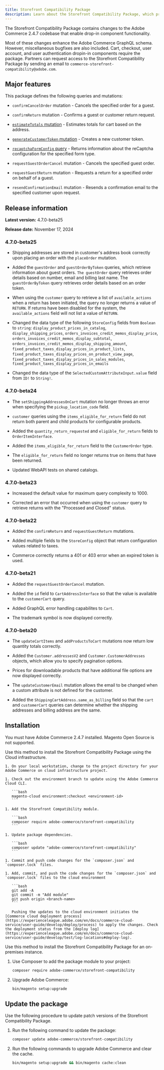 ```yaml
---
title: Storefront Compatibility Package
description: Learn about the Storefront Compatibility Package, which provides GraphQL enhancements available to your Storefront.
---
```



The Storefront Compatibility Package contains changes to the Adobe Commerce 2.4.7 codebase that enable drop-in component functionality.

Most of these changes enhance the Adobe Commerce GraphQL schema. However, miscellaneous bugfixes are also included. Cart, checkout, user account, and user authentication dropin-in components require the package. Partners can request access to the Storefront Compatibility Package by sending an email to `commerce-storefront-compatibility@adobe.com`.

## Major features

This package defines the following queries and mutations:

- `confirmCancelOrder` mutation - Cancels the specified order for a guest.

- `confirmReturn` mutation - Confirms a guest or customer return request.

- [`estimateTotals` mutation](https://developer.adobe.com/commerce/webapi/graphql/schema/cart/mutations/estimate-totals/) - Estimates totals for cart based on the address.

- [`generateCustomerToken` mutation](https://developer.adobe.com/commerce/webapi/graphql/schema/customer/mutations/generate-token/) - Creates a new customer token.

- [`recaptchaFormConfig` query](https://developer.adobe.com/commerce/webapi/graphql/schema/store/queries/recaptcha-form-config/) - Returns information about the reCaptcha configuration for the specified form type.

- `requestGuestOrderCancel` mutation - Cancels the specified guest order.

- `requestGuestReturn` mutation - Requests a return for a specified order on behalf of a guest.

- `resendConfirmationEmail` mutation - Resends a confirmation email to the specified customer upon request.

## Release information

**Latest version:** 4.7.0-beta25

**Release date:** November 17, 2024

### 4.7.0-beta25

* Shipping addresses are stored in customer's address book correctly upon placing an order with the `placeOrder` mutation.

* Added the `guestOrder` and `guestOrderByToken` queries, which retrieve information about guest orders. `The guestOrder` query retrieves order details based on number, email and billing last name. The `guestOrderByToken` query retrieves order details based on an order token.

* When using the `customer` query to retrieve a list of `available_actions` when a return has been initiated, the query no longer returns a value of `RETURN`. If returns have been disabled for the system, the `available_actions` field will not list a value of `RETURN`.

* Changed the data type of the following `StoreConfig` fields from `Boolean` to `string`: `display_product_prices_in_catalog`, `display_shipping_prices`, `orders_invoices_credit_memos_display_price`, `orders_invoices_credit_memos_display_subtotal`, `orders_invoices_credit_memos_display_shipping_amount`, `fixed_product_taxes_display_prices_in_product_lists`, `fixed_product_taxes_display_prices_on_product_view_page`, `fixed_product_taxes_display_prices_in_sales_modules`, `fixed_product_taxes_display_prices_in_emails`

* Changed the data type of the `SelectedCustomAttributeInput.value` field from `ID!` to `String!`.

### 4.7.0-beta24

* The `setShippingAddressesOnCart` mutation no longer throws an error when specifying the `pickup_location_code` field.

* `customer` queries using the `items_eligible_for_return` field do not return both parent and child products for configurable products.

* Added the `quantity_return_requested` and `eligible_for_return` fields to `OrderItemInterface`.

* Added the `items_eligible_for_return` field to the `CustomerOrder` type.

* The `eligible_for_return` field no longer returns true on items that have been returned.

* Updated WebAPI tests on shared catalogs.

### 4.7.0-beta23

- Increased the default value for maximum query complexity to 1000.

- Corrected an error that occurred when using the `customer` query to retrieve returns with the "Processed and Closed" status.

### 4.7.0-beta22

- Added the `confirmReturn` and `requestGuestReturn` mutations.

- Added multiple fields to the `StoreConfig` object that return configuration values related to taxes.

- Commerce correctly returns a 401 or 403 error when an expired token is used.

### 4.7.0-beta21

- Added the `requestGuestOrderCancel` mutation.

- Added the `id` field to `CartAddressInterface` so that the value is available to the `customerCart` query.

- Added GraphQL error handling capabilites to `Cart`.

- The trademark symbol is now displayed correctly.

### 4.7.0-beta20

- The `updateCartItems` and `addProductsToCart` mutations now return low quantity totals correctly.

- Added the `Customer.addressesV2` and `Customer.CustomerAddresses` objects, which allow you to specify pagination options.

- Prices for downloadable products that have additional file options are now displayed correctly.

- The `updateCustomerEmail` mutation allows the email to be changed when a custom attribute is not defined for the customer.

- Added the `ShippingCartAddress.same_as_billing` field so that the `cart` and `customerCart` queries can determine whether the shipping addresses and billing address are the same.

## Installation

You must have Adobe Commerce 2.4.7 installed. Magento Open Source is not supported.

<Tabs>
  <TabItem label="Cloud infrastructure">

Use this method to install the Storefront Compatibility Package using the Cloud infrastructure.

    1. On your local workstation, change to the project directory for your Adobe Commerce on cloud infrastructure project.

    1. Check out the environment branch to update using the Adobe Commerce Cloud CLI.

       ```bash
       magento-cloud environment:checkout <environment-id>
       ```

    1. Add the Storefront Compatibility module.

       ```bash
       composer require adobe-commerce/storefront-compatibility
       ```

    1. Update package dependencies.

       ```bash
       composer update "adobe-commerce/storefront-compatibility"
       ```

    1. Commit and push code changes for the `composer.json` and `composer.lock` files.

    1. Add, commit, and push the code changes for the `composer.json` and `composer.lock` files to the cloud environment

       ```bash
       git add -A
       git commit -m "Add module"
       git push origin <branch-name>
       ```

       Pushing the updates to the cloud environment initiates the [Commerce cloud deployment process](https://experienceleague.adobe.com/en/docs/commerce-cloud-service/user-guide/develop/deploy/process) to apply the changes. Check the deployment status from the [deploy log](https://experienceleague.adobe.com/en/docs/commerce-cloud-service/user-guide/develop/test/log-locations#deploy-log).

  </TabItem>
  
  <TabItem label="On premises">

Use this method to install the Storefront Compatibility Package for an on-premises instance.

1. Use Composer to add the package module to your project:

   ```bash
   composer require adobe-commerce/storefront-compatibility
   ```

1. Upgrade Adobe Commerce:

   ```bash
   bin/magento setup:upgrade
   ```

  </TabItem>

</Tabs>

## Update the package

Use the following procedure to update patch versions of the Storefront Compatibility Package.

1. Run the following command to update the package:

   ```bash
   composer update adobe-commerce/storefront-compatibility
   ```

1. Run the following commands to upgrade Adobe Commerce and clear the cache.

   ```bash
   bin/magento setup:upgrade && bin/magento cache:clean
   ```
